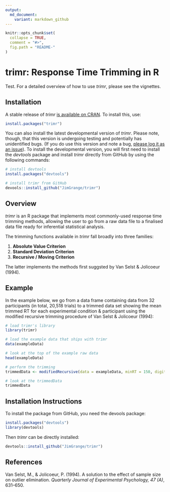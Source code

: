 ```yaml
---
output:
  md_document:
    variant: markdown_github
---
```




```r
knitr::opts_chunk$set(
  collapse = TRUE,
  comment = "#>",
  fig.path = "README-"
)
```

# trimr: Response Time Trimming in R

Test. For a detailed overview of how to use *trimr*, please see the vignettes.

## Installation

A stable release of *trimr* [is available on CRAN](https://cran.r-project.org/web/packages/trimr/). To install this, use:

```r
install.packages("trimr")
```

You can also install the latest developmental version of *trimr*. Please note, though, that this version is undergoing testing and potentially has unidentified bugs. (If you do use this version and note a bug, [please log it as an issue](https://github.com/JimGrange/trimr/issues)). To install the developmental version, you will first need to install the *devtools* package and install *trimr* directly from GitHub by using the following commands:

```r
# install devtools
install.packages("devtools")

# install trimr from GitHub
devools::install_github("JimGrange/trimr")
```

## Overview

*trimr* is an R package that implements most commonly-used response time trimming methods, allowing the user to go from a raw data file to a finalised data file ready for inferential statistical analysis.

The trimming functions available in *trimr* fall broadly into three families:

1. **Absolute Value Criterion**
1. **Standard Deviation Criterion**
1. **Recursive / Moving Criterion**

The latter implements the methods first suggsted by Van Selst & Jolicoeur (1994). 

## Example
In the example below, we go from a data frame containing data from 32 participants (in total, 20,518 trials) to a trimmed data set showing the mean trimmed RT for each experimental condition & participant using the modified recursive trimming procedure of Van Selst & Jolicoeur (1994):

```r
# load trimr's library
library(trimr)

# load the example data that ships with trimr
data(exampleData)

# look at the top of the example raw data
head(exampleData)

# perform the trimming
trimmedData <- modifiedRecursive(data = exampleData, minRT = 150, digits = 0)

# look at the trimmedData
trimmedData
```

## Installation Instructions
To install the package from GitHub, you need the devools package:

```r
install.packages("devtools")
library(devtools)
```

Then *trimr* can be directly installed:

```r
devtools::install_github("JimGrange/trimr")
```

## References
Van Selst, M.,  & Jolicoeur, P. (1994). A solution to the effect of sample size on outlier elimination. *Quarterly Journal of Experimental Psychology, 47 (A)*, 631–650.
